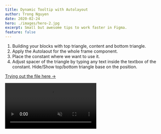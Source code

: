 ```yaml
---
title: Dynamic Tooltip with Autolayout
author: Trong Nguyen
date: 2020-02-24
hero: ./images/hero-2.jpg
excerpt: Small but awesome tips to work faster in Figma.
feature: false
---
```


<div class="Grid Col2">
<p>

1. Building your blocks with top triangle, content and bottom triangle.
2. Apply the Autolaout for the whole frame component.
3. Place the constant where we want to use it.
4. Adjust spacer of the triangle by typing any text inside the textbox of the constant. Hide/Show top/bottom triangle base on the position.

[Trying out the file here →](https://www.figma.com/file/VYE0iXd2WfwC4yAvPJbvKo/AwesomeFigmaTips-Experiment?node-id=146%3A43)

</p>

<div class="video">
  <video autoplay loop muted playsinline src="https://video.twimg.com/ext_tw_video/1240615460191653889/pu/vid/1280x720/799CDAjFD8yWS4t7.mp4"></video>
</div>
</div>